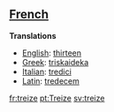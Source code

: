 ==[[French]]==

'''Translations'''

*[[English]]: [[thirteen]]
*[[Greek]]: [[triskaideka]]
*[[Italian]]: [[tredici]]
*[[Latin]]: [[tredecem]]

[[fr:treize]]
[[pt:Treize]]
[[sv:treize]]